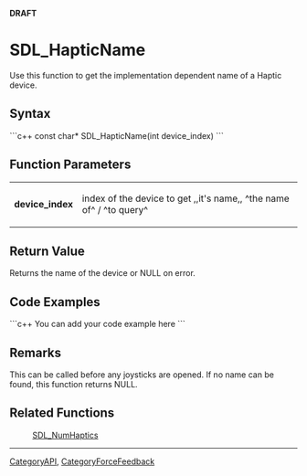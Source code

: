 <!-- pragma section-numbers off -->
<!-- pragma disable-camelcase -->
'''DRAFT'''

= SDL_HapticName =
Use this function to get the implementation dependent name of a Haptic device.


== Syntax ==
```c++
const char* SDL_HapticName(int device_index)
```

== Function Parameters ==
{|
|'''device_index'''
|index of the device to get ,,it's name,, ^the name of^ / ^to query^
|}

== Return Value ==
Returns the name of the device or NULL on error.

== Code Examples ==
```c++
You can add your code example here
```

== Remarks ==
This can be called before any joysticks are opened.  If no name can be found, this function returns NULL.

== Related Functions ==
:[[SDL_NumHaptics]]

----
[[CategoryAPI]], [[CategoryForceFeedback]]

